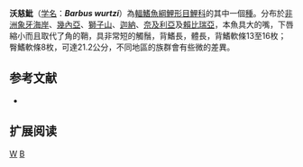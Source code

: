 {{Speciesbox 
| taxon = Barbus wurtzi
| status = LC
| status_system = IUCN3.1
| authority = [[Pellegrin|Pellegrin]], 1908
| synonyms = *''Barbodes wurtzi''<br /><small>Pellegrin, 1908</small>
*''Barbus barryi''<br /><small>Daget, 1962</small> ''
*''Barbus holasi''<br /><small>Daget, 1965</small> ''
*''Varicorhinus wurtzi''<br /><small>Pellegrin, 1908</small> ''
}}

'''沃慈魮'''（[[学名|学名]]：'''''Barbus wurtzi'''''）為[[輻鰭魚綱|輻鰭魚綱]][[鯉形目|鯉形目]][[鯉科|鯉科]]的其中一個[[種|種]]。分布於[[非洲|非洲]][[象牙海岸|象牙海岸]]、[[幾內亞|幾內亞]]、[[塞拉利昂|獅子山]]、[[迦納|迦納]]、[[奈及利亞|奈及利亞]]及[[賴比瑞亞|賴比瑞亞]]，本魚具大的嘴，下唇縮小而且取代了角的鞘，具非常短的觸鬚，背鰭長，體長，背鰭軟條13至16枚；臀鰭軟條8枚，可達21.2公分，不同地區的族群會有些微的差異。

== 参考文献 ==
*{{FishBase_species|genus=Barbus|species=wurtzi|year=2011|month=12}}

== 扩展阅读 ==
{{refbegin}}
{{wikispecies-inline|Barbus wurtzi|沃慈魮}}
{{refend}}
{{Taxonbar|from=Q2111843}}

[[Category:魮屬|W]]
[[Category:1908年描述的魚類|B]]